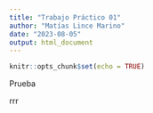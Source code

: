 ```yaml
---
title: "Trabajo Práctico 01"
author: "Matías Lince Marino"
date: "2023-08-05"
output: html_document
---
```


```r
knitr::opts_chunk$set(echo = TRUE)
```

Prueba

rrr
